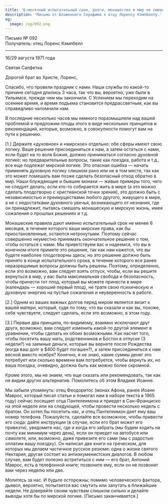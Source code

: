 ```yaml
---
title: '6-месячный испытательный срок, долги, монашество и мир не смешиваются'
description: 'Письмо от Блаженного Серафима к отцу Лоренсу Кэмпбеллу.'
og:
  image: /og/092.png
---
```


<div style={{textAlign:'right', fontFamily:'monospace'}}>Письмо № 092</div>
<div style={{textAlign:'left', fontFamily:'monospace'}}>Получатель: отец Лоренс Кэмпбелл</div>

---

16/29 августа 1971 года

Святая Салфетка

Дорогой брат во Христе, Лоренс,

Спасибо, что провели праздник с нами. Наши службы по какой-то причине сегодня длились 3 часа, так что вы, вероятно, уже были в Уильямсе, прежде чем мы закончили. С Успением мы переходим на осеннее время, и время подъема становится предрассветным, как вы справедливо напомнили нам.

В последние несколько часов мы немного поразмышляли над вашей проблемой и предложим плоды этого в виде нескольких принципов и рекомендаций, которые, возможно, в совокупности помогут вам на пути к решению.

[1.] Держите «духовное» и «мирское» отдельно: обе сферы имеют свою логику. Ваше решение присоединиться к нам, а затем остаться с нами, если будет на то воля Божия, должно приниматься согласно духовной логике; но предварительные вопросы, такие как поездка, работа и т.д., все еще подлежат мирской логике. Это опасная ошибка — начать применять духовную логику слишком рано или не в том месте, так как это может помешать вам позже сделать безопасный отход обратно в мир. Наши блуждающие и бывшие монахи — живые примеры того, чего не следует делать; если кто-то собирается жить в мире (а это можно сделать плодотворно с христианской точки зрения), это должно быть с независимостью и преимуществами любого другого, живущего в мире, а не с недостатками духовного увечья, возникающего от незнания, где он принадлежит, пытаясь смешать монашескую и мирскую жизнь, имея сожаления о прошлых решениях и т.д.

Монашеские правила дают именно испытательный срок не менее 6 месяцев, в течение которого ваши мирские права, как бы приостановленные, остаются нетронутыми. Поэтому сейчас совершенно неуместно принимать окончательное решение о том, чтобы остаться с нами. Мы приветствуем вас и надеемся, что вы в конечном итоге примете это решение, так как нам кажется, что вы будете наиболее плодотворны здесь; но это решение должно быть принято в конце испытательного срока, в течение которого все ранее неразрешимые вопросы должны быть решены. Поэтому, определенно, если это возможно, вам следует взять отпуск, чтобы, если вы решите вернуться в мир, у вас была максимальная свобода и безопасность, чтобы принести тот плод, который вы можете принести в мире (календарь — хороший первый плод), не тратя свою психическую и духовную энергию на пустые сожаления и неуверенность в работе.

[2.] Одним из ваших важных долгов перед миром является визит к вашей матери, который, судя по тому, что вы сказали и как вы, похоже, себя чувствуете, следует сделать, если это возможно, в этом году.

[3.] Первые два принципа, по-видимому, взаимно исключают друг друга, возможно, вам следует изменить какой-то другой элемент в уравнении, чтобы сделать их обоих возможными. Как насчет того, чтобы посетить вашу мать, родственников и Бостон в отпуске (3 недели?) на заемные деньги, которые вы вернете после Рождества (когда ваш долг в $400 будет погашен?), а затем присоединиться к нам весной вместо ноября? Конечно, я не знаю, какие суммы денег это потребует или сколько времени вам потребуется, чтобы вернуть их, но ваша поездка, очевидно, должна быть как можно более скромной.

Кроме этого, мы не знаем, что еще сказать или рекомендовать, так как не видим других альтернатив. Помолитесь об этом Владике Иоанне.

Мы забыли упомянуть: отец Феодоритос (монах Афона, ранее Иоанн Маврос, который писал статьи и помогал нам в наборе текста в 1965 году) сейчас посещает отца Пантелеимона и приедет в Сан-Франциско на этой неделе или на следующей, чтобы провести несколько недель с братом. Он хотел бы посетить нас, и отец Пантелеимон дает ему ваш номер телефона. Пожалуйста, сделайте все возможное, чтобы привести его сюда: дайте инструкции (в случае, если его брат может его привезти), уведомите нас, где и когда его забрать (мы будем ходить на почту как минимум через день), если он приедет на автобусе или самолете, или, возможно, даже привезите его сами (мы с радостью оплатим вашу поездку). Он написал две книги на греческом, для которых мы делаем частичное русское резюме: одна о жизни святого Нектария, другая состоит из антиэкуменистских диалогов. В любом случае, вам будет полезно встретиться с ним — его брат, Антоний Маврос, есть в телефонной книге; позвоните ему, если он не позвонит вам через неделю или две.

Молитесь за нас. И будьте осторожны; помимо человеческого фактора, дьявол, вероятно, попытается вас смутить или запутать в ближайшие недели. Не доверяйте своим чувствам слишком сильно и делайте выводы хотя бы по мирской логике. [Письмо заканчивается.]
